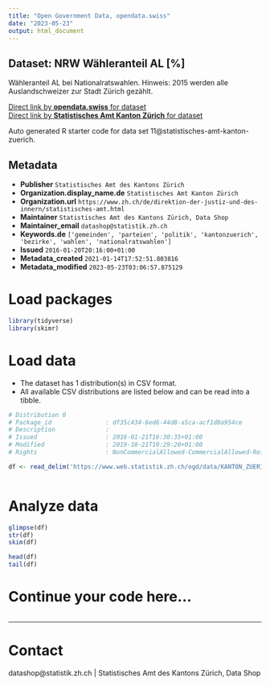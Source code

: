 ```yaml
---
title: "Open Government Data, opendata.swiss"
date: "2023-05-23"
output: html_document
---
```


## Dataset: NRW Wähleranteil AL [%]

Wähleranteil AL bei Nationalratswahlen. Hinweis: 2015 werden alle Auslandschweizer zur Stadt Zürich gezählt.

[Direct link by **opendata.swiss** for dataset](https://opendata.swiss/de/dataset/nrw-wahleranteil-al)<br>
[Direct link by **Statistisches Amt Kanton Zürich** for dataset](https://www.zh.ch/de/politik-staat/gemeinden/gemeindeportraet.html)

Auto generated R starter code for data set 11@statistisches-amt-kanton-zuerich.

## Metadata

- **Publisher** `Statistisches Amt des Kantons Zürich`
- **Organization.display_name.de** `Statistisches Amt Kanton Zürich`
- **Organization.url** `https://www.zh.ch/de/direktion-der-justiz-und-des-innern/statistisches-amt.html`
- **Maintainer** `Statistisches Amt des Kantons Zürich, Data Shop`
- **Maintainer_email** `datashop@statistik.zh.ch`
- **Keywords.de** `['gemeinden', 'parteien', 'politik', 'kantonzuerich', 'bezirke', 'wahlen', 'nationalratswahlen']`
- **Issued** `2016-01-20T20:16:00+01:00`
- **Metadata_created** `2021-01-14T17:52:51.803816`
- **Metadata_modified** `2023-05-23T03:06:57.875129`


# Load packages

```r

library(tidyverse)
library(skimr)

```

# Load data

-   The dataset has 1 distribution(s) in CSV format.
-   All available CSV distributions are listed below and can be read into a tibble.

```r

# Distribution 0
# Package_id               : df35c434-6ed6-44d8-a5ca-acf1d8a954ce
# Description              : 
# Issued                   : 2016-01-21T16:30:35+01:00
# Modified                 : 2019-10-21T10:29:20+01:00
# Rights                   : NonCommercialAllowed-CommercialAllowed-ReferenceRequired

df <- read_delim('https://www.web.statistik.zh.ch/ogd/data/KANTON_ZUERICH_440.csv')



```

# Analyze data

```r

glimpse(df)
str(df)
skim(df)

head(df)
tail(df)

```

# Continue your code here...

```r

```

------------------------------------------------------------------------

# Contact

datashop@statistik.zh.ch | Statistisches Amt des Kantons Zürich, Data Shop
